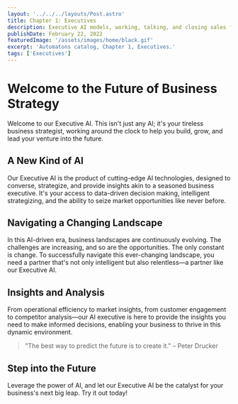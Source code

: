 ```yaml
---
layout: '../../../layouts/Post.astro'
title: Chapter 1: Executives
description: Executive AI models, working, talking, and closing sales for you 24/7
publishDate: February 22, 2022
featuredImage: '/assets/images/home/black.gif'
excerpt: 'Automatons catalog, Chapter 1, Executives.'
tags: ['Executives']
---
```



<YouTubeEmbed url="https://www.youtube.com/watch?v=uT2XqguNkEY" rounded />

# Welcome to the Future of Business Strategy

Welcome to our Executive AI. This isn't just any AI; it's your tireless business strategist, working around the clock to help you build, grow, and lead your venture into the future.

## A New Kind of AI

Our Executive AI is the product of cutting-edge AI technologies, designed to converse, strategize, and provide insights akin to a seasoned business executive. It's your access to data-driven decision making, intelligent strategizing, and the ability to seize market opportunities like never before.

## Navigating a Changing Landscape

In this AI-driven era, business landscapes are continuously evolving. The challenges are increasing, and so are the opportunities. The only constant is change. To successfully navigate this ever-changing landscape, you need a partner that's not only intelligent but also relentless—a partner like our Executive AI.

## Insights and Analysis

From operational efficiency to market insights, from customer engagement to competitor analysis—our AI executive is here to provide the insights you need to make informed decisions, enabling your business to thrive in this dynamic environment.

> "The best way to predict the future is to create it." – Peter Drucker

## Step into the Future

Leverage the power of AI, and let our Executive AI be the catalyst for your business's next big leap. Try it out today!


